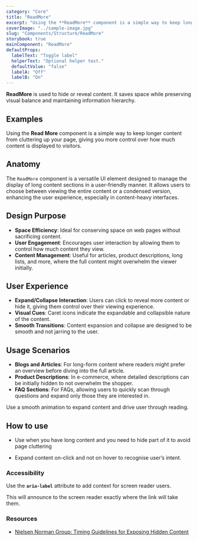 ```yaml
---
category: "Core"
title: "ReadMore"
excerpt: "Using the **ReadMore** component is a simple way to keep longer content from cluttering up your page, giving you more control over how much content is displayed to visitors."
coverImage: "../sample-image.jpg"
slug: "Components/Structure/ReadMore"
storybook: true
mainComponent: "ReadMore"
defaultProps:
  labelText: "Toggle label"
  helperText: "Optional helper text."
  defaultValue: "false"
  labelA: "Off"
  labelB: "On"
---
```


**ReadMore** is used to hide or reveal content. It saves space while preserving visual balance and maintaining information hierarchy.

## Examples

Using the **Read More** component is a simple way to keep longer content from cluttering up your page, giving you more control over how much content is displayed to visitors.

<FigmaImage url="https://www.figma.com/file/h0OBnVRCmPzMmCpYIYsj8H/Bridge-Documentation?node-id=242%3A1337" />

## Anatomy

<FigmaImage url="https://www.figma.com/file/h0OBnVRCmPzMmCpYIYsj8H/Bridge-Documentation?node-id=242%3A1424" />

The `ReadMore` component is a versatile UI element designed to manage the display of long content sections in a user-friendly manner. It allows users to choose between viewing the entire content or a condensed version, enhancing the user experience, especially in content-heavy interfaces.

## Design Purpose

- **Space Efficiency**: Ideal for conserving space on web pages without sacrificing content.
- **User Engagement**: Encourages user interaction by allowing them to control how much content they view.
- **Content Management**: Useful for articles, product descriptions, long lists, and more, where the full content might overwhelm the viewer initially.

## User Experience

- **Expand/Collapse Interaction**: Users can click to reveal more content or hide it, giving them control over their viewing experience.
- **Visual Cues**: Caret icons indicate the expandable and collapsible nature of the content.
- **Smooth Transitions**: Content expansion and collapse are designed to be smooth and not jarring to the user.

## Usage Scenarios

- **Blogs and Articles**: For long-form content where readers might prefer an overview before diving into the full article.
- **Product Descriptions**: In e-commerce, where detailed descriptions can be initially hidden to not overwhelm the shopper.
- **FAQ Sections**: For FAQs, allowing users to quickly scan through questions and expand only those they are interested in.

<Callout>
  Use a smooth animation to expand content and drive user through reading.
</Callout>

## How to use

<DoUse>

- Use when you have long content and you need to hide part of it to avoid page cluttering

</DoUse>

<DoNotUse>

- Expand content on-click and not on hover to recognise user’s intent.

</DoNotUse>

### Accessibility

Use the **`aria-label`** attribute to add context for screen reader users.

This will announce to the screen reader exactly where the link will take them.

### Resources

- [Nielsen Norman Group: Timing Guidelines for Exposing Hidden Content](https://www.nngroup.com/articles/timing-exposing-content/)
